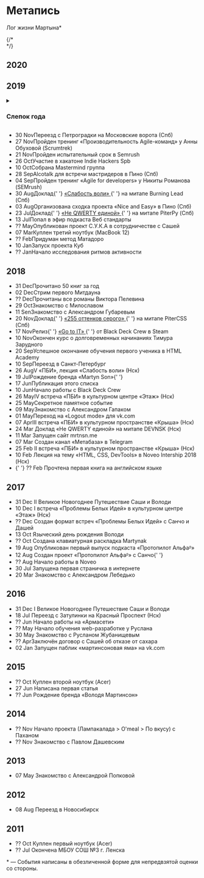 
<main>
  <h1 className={styles.pageTitle}>Метапись</h1>
  <p className={styles.pageDescription}>Лог жизни Мартына*</p>
  {/* <div id="life-calendar"></div> */}
  <section>
    <h2 className={styles.year}>2020</h2>
  </section>
  <section>
    <h2 className={styles.year}>2019</h2>
    <details className={styles.collapsedBlock}>
      <h4>Потребление</h4>
      <ul>
        <li>Прочитал/прослушал книг: 31 (-19 от прошлого года)</li>
        <li>Книга: А. Курпатов «Чертоги разума»</li>
        <li>Фильм/Сериал: Космос. Пространство и Время.</li>
        <li>Подкаст: Мысли и Методы</li>
        <li>Музыка: Птицу ЕМЪ</li>
        <li>Блог: Вастрик.ру</li>
        <li>Telegram-канал: …</li>
        <li>Игра: Dark Souls 3</li>
      </ul>
      <h4>Созидание</h4>
      <ul>
        <li>Событие: Сходка Мастридеров в СПБ #2</li>
        <li>Место: Coffee Prana (Спб)</li>
        <li>Увлечение: Agile-методологии</li>
        <li>Проект: Моушен</li>
        <li>Провал: тестовое задание в Wrike</li>
      </ul>
      <h4>Артефакты</h4>
      <ul>
        <li>Подарок: миниатюрная вилочка от Венеры</li>
        <li>Инструмент: Fantastical 2</li>
        <li>Покупка: Macbook 12 (2017)</li>
        <li>Одежда: Рубашка с заклёпками из Спасибо</li>
        <li>Блюдо: Соба с тофу из Coffee3</li>
        <li>Наркотик: двойной эспрессо</li>
      </ul>
      <h4>Люди</h4>
      <ul>
        <li>Сообщество: Indie Hackers SPB</li>
        <li>Знакомство: Александр Губарев</li>
        <li>Человек: Фёдор Борщёв</li>
        <li>Кумир: Игорь Камышев</li>
        <li>Автор: Фёдор Достоевский</li>
      </ul>
      <summary>
        <h3 className={styles.yearSnapshotTitle}>Слепок года</h3>
      </summary>
    </details>
    <ul>
      <li className={styles.record}>
        <span className={styles.date}>30 Nov</span>Переезд с Петроградки на
        Московские ворота (Спб)
      </li>
      <li className={styles.record}>
        <span className={styles.date}>27 Nov</span>Пройден тренинг
        «Производительность Agile-команд» у Анны Обуховой (Scrumtrek)
      </li>
      <li className={styles.record}>
        <span className={styles.date}>21 Nov</span>Пройден испытательный срок в
        Semrush
      </li>
      <li className={styles.record}>
        <span className={styles.date}>26 Oct</span>Участие в хакатоне Indie
        Hackers Spb
      </li>
      <li className={styles.record}>
        <span className={styles.date}>10 Oct</span>Собрана Mastermind группа
      </li>
      <li className={styles.record}>
        <span className={styles.date}>28 Sep</span>Alcotalk для встречи
        мастридеров в Пино (Спб)
      </li>
      <li className={styles.record}>
        <span className={styles.date}>04 Sep</span>Пройден тренинг «Agile for
        developers» у Никиты Романова (SEMrush)
      </li>
      <li className={styles.record}>
        <span className={styles.date}>30 Aug</span>Доклад{' '}
        <a className={styles.link} href="https://youtu.be/QjmcSvZV_pg">
          «Слабость воли»
        </a>{' '}
        на митапе Burning Lead (Спб)
      </li>
      <li className={styles.record}>
        <span className={styles.date}>03 Aug</span>Организована сходка проекта
        «Nice and Easy» в Пино (Спб)
      </li>
      <li className={styles.record}>
        <span className={styles.date}>23 Jul</span>Доклад{' '}
        <a className={styles.link} href="https://youtu.be/FG6rZegtAck?t=3047">
          «Не QWERTY единой»
        </a>{' '}
        на митапе PiterPy (Спб)
      </li>
      <li className={styles.record}>
        <span className={styles.date}>13 Jul</span>Попал в эфир подкаста Веб
        стандарты
      </li>
      <li className={styles.record}>
        <span className={styles.date}>?? May</span>Опубликован проект С.У.К.А в
        сотрудничестве с Сашей
      </li>
      <li className={styles.record}>
        <span className={styles.date}>07 Mar</span>Куплен третий ноутбук
        (MacBook 12)
      </li>
      <li className={styles.record}>
        <span className={styles.date}>?? Feb</span>Придуман метод Матадоро
      </li>
      <li className={styles.record}>
        <span className={styles.date}>10 Jan</span>Запуск проекта Куб
      </li>
      <li className={styles.record}>
        <span className={styles.date}>?? Jan</span>Начало исследования ритмов
        активности
      </li>
    </ul>
  </section>
  <section>
    <h2 className={styles.year}>2018</h2>
    <ul>
      <li className={styles.record}>
        <span className={styles.date}>31 Dec</span>Прочитано 50 книг за год
      </li>
      <li className={styles.record}>
        <span className={styles.date}>02 Dec</span>Стрим первого Митдауна
      </li>
      <li className={styles.record}>
        <span className={styles.date}>?? Dec</span>Прочитаны все романы Виктора
        Пелевина
      </li>
      <li className={styles.record}>
        <span className={styles.date}>29 Oct</span>Знакомство с Милославом
      </li>
      <li className={styles.record}>
        <span className={styles.date}>11 Sen</span>Знакомство с Александром
        Губаревым
      </li>
      <li className={styles.record}>
        <span className={styles.date}>20 Nov</span>Доклад{' '}
        <a className={styles.link} href="https://youtu.be/4MQ-gY05CY4?t=304">
          «255 оттенков серого»
        </a>{' '}
        на митапе PiterCSS (Спб)
      </li>
      <li className={styles.record}>
        <span className={styles.date}>17 Nov</span>Релиз{' '}
        <a
          className={styles.link}
          href="https://store.steampowered.com/app/953060/Go_to_IT/"
        >
          «Go to IT»
        </a>{' '}
        от Black Deck Crew в Steam
      </li>
      <li className={styles.record}>
        <span className={styles.date}>10 Nov</span>Окончен курс о долговременных
        начинаниях Тимура Зарудного
      </li>
      <li className={styles.record}>
        <span className={styles.date}>20 Sep</span>Успешное окончание обучения
        первого ученика в HTML Academy
      </li>
      <li className={styles.record}>
        <span className={styles.date}>10 Sep</span>Переезд в Санкт-Петербург
      </li>
      <li className={styles.record}>
        <span className={styles.date}>26 Aug</span>V «ПБИ», лекция «Слабость
        воли» (Нск)
      </li>
      <li className={styles.record}>
        <span className={styles.date}>19 Jul</span>Рождение бренда «Martyn
        Son»{' '}
      </li>
      <li className={styles.record}>
        <span className={styles.date}>17 Jun</span>Публикация этого списка
      </li>
      <li className={styles.record}>
        <span className={styles.date}>10 Jun</span>Начало работы с Black Deck
        Crew
      </li>
      <li className={styles.record}>
        <span className={styles.date}>26 May</span>IV встреча «ПБИ» в культурном
        центре «Этаж» (Нск)
      </li>
      <li className={styles.record}>
        <span className={styles.date}>25 May</span>Секретное памятное событие
      </li>
      <li className={styles.record}>
        <span className={styles.date}>09 May</span>Знакомство с Александром
        Гапаком
      </li>
      <li className={styles.record}>
        <span className={styles.date}>01 May</span>Переход на «Logout mode» для
        vk.com
      </li>
      <li className={styles.record}>
        <span className={styles.date}>07 Apr</span>III встреча «ПБИ» в
        культурном пространстве «Крыша» (Нск)
      </li>
      <li className={styles.record}>
        <span className={styles.date}>24 Mar</span> Доклад «Не QWERTY единой» на
        митапе DEVNSK (Нск)
      </li>
      <li className={styles.record}>
        <span className={styles.date}>11 Mar</span> Запущен сайт mrtnsn.me
      </li>
      <li className={styles.record}>
        <span className={styles.date}>07 Mar</span> Создан канал «Метабаза» в
        Telegram
      </li>
      <li className={styles.record}>
        <span className={styles.date}>25 Feb</span> II встреча «ПБИ» в
        культурном пространстве «Крыша» (Нск)
      </li>
      <li className={styles.record}>
        <span className={styles.date}>10 Feb</span> Лекция на тему «HTML, CSS,
        DevTools» в Noveo Intership 2018 (Нск)
      </li>
      <li className={styles.record}>
        {' '}
        <span className={styles.date}>?? Feb</span> Прочтена первая книга на английском
        языке
      </li>
    </ul>
  </section>
  <section>
    <h2 className={styles.year}>2017</h2>
    <ul>
      <li className={styles.record}>
        <span className={styles.date}>31 Dec</span> II Великое Новогоднее
        Путешествие Саши и Володи
      </li>
      <li className={styles.record}>
        <span className={styles.date}>10 Dec</span> I встреча «Проблемы Белых
        Идей» в культурном центре «Этаж» (Нск)
      </li>
      <li className={styles.record}>
        <span className={styles.date}>?? Dec</span> Создан формат встреч
        «Проблемы Белых Идей» с Санчо и Дашей
      </li>
      <li className={styles.record}>
        <span className={styles.date}>13 Oct</span> Языческий день рождения
        Володи
      </li>
      <li className={styles.record}>
        <span className={styles.date}>?? Oct</span> Создана клавиатурная
        раскладка Martynak
      </li>
      <li className={styles.record}>
        <span className={styles.date}>19 Aug</span> Опубликован первый выпуск
        подкаста «Протопилот Альфаᵝ»
      </li>
      <li className={styles.record}>
        <span className={styles.date}>12 Aug</span> Создан проект «Протопилот
        Альфаᵝ» с Санчо{' '}
      </li>
      <li className={styles.record}>
        <span className={styles.date}>?? Aug</span> Начало работы в Noveo
      </li>
      <li className={styles.record}>
        <span className={styles.date}>30 Jul</span> Запущена первая страничка в
        интернете
      </li>
      <li className={styles.record}>
        <span className={styles.date}>20 Mar</span> Знакомство с Александром
        Лебедько
      </li>
    </ul>
  </section>
  <section>
    <h2 className={styles.year}>2016</h2>
    <ul>
      <li className={styles.record}>
        <span className={styles.date}>31 Dec</span> I Великое Новогоднее
        Путешествие Саши и Володи
      </li>
      <li className={styles.record}>
        <span className={styles.date}>18 Jul</span> Переезд с Затулинки на
        Красный Проспект (Нск)
      </li>
      <li className={styles.record}>
        <span className={styles.date}>?? Jun</span> Начало работы на «Армасети»
      </li>
      <li className={styles.record}>
        <span className={styles.date}>?? May</span> Начало обучения
        web-разработке у Руслана
      </li>
      <li className={styles.record}>
        <span className={styles.date}>30 May</span> Знакомство с Русланом
        Жубанищевым
      </li>
      <li className={styles.record}>
        <span className={styles.date}>?? Apr</span>Заключён договор с Сашей об
        отказе от сахара
      </li>
      <li className={styles.record}>
        <span className={styles.date}>02 Jan</span> Запущен паблик
        «мартинсоновая яма» на vk.com
      </li>
    </ul>
  </section>
  <section>
    <h2 className={styles.year}>2015</h2>
    <ul>
      <li className={styles.record}>
        <span className={styles.date}>?? Oct</span> Куплен второй ноутбук (Acer)
      </li>
      <li className={styles.record}>
        <span className={styles.date}>27 Jun</span> Написана первая статья
      </li>
      <li className={styles.record}>
        <span className={styles.date}>?? Jun</span> Рождение бренда «Володя
        Мартинсон»
      </li>
    </ul>
  </section>
  <section>
    <h2 className={styles.year}>2014</h2>
    <ul>
      <li className={styles.record}>
        <span className={styles.date}>?? Nov</span> Начало проекта (Лампакалада
        > O'meal > По вкусу) с Паханом
      </li>
      <li className={styles.record}>
        <span className={styles.date}>?? Nov</span> Знакомство с Павлом
        Дашевским
      </li>
    </ul>
  </section>
  <section>
    <h2 className={styles.year}>2013</h2>
    <ul>
      <li className={styles.record}>
        <span className={styles.date}>07 May</span> Знакомство с Александрой
        Попковой
      </li>
    </ul>
  </section>
  <section>
    <h2 className={styles.year}>2012</h2>
    <ul>
      <li className={styles.record}>
        <span className={styles.date}>08 Aug</span> Переезд в Новосибирск
      </li>
    </ul>
  </section>
  <section>
    <h2 className={styles.year}>2011</h2>
    <ul>
      <li className={styles.record}>
        <span className={styles.date}>?? Oct</span> Куплен первый ноутбук (Acer)
      </li>
      <li className={styles.record}>
        <span className={styles.date}>?? Jul</span> Окончена МБОУ СОШ №3 г.
        Ленска
      </li>
    </ul>
  </section>
  <p className={styles.explanation}>
    * — События написаны в обезличенной форме для непредвзятой оценки со
    стороны.
  </p>
</main>

